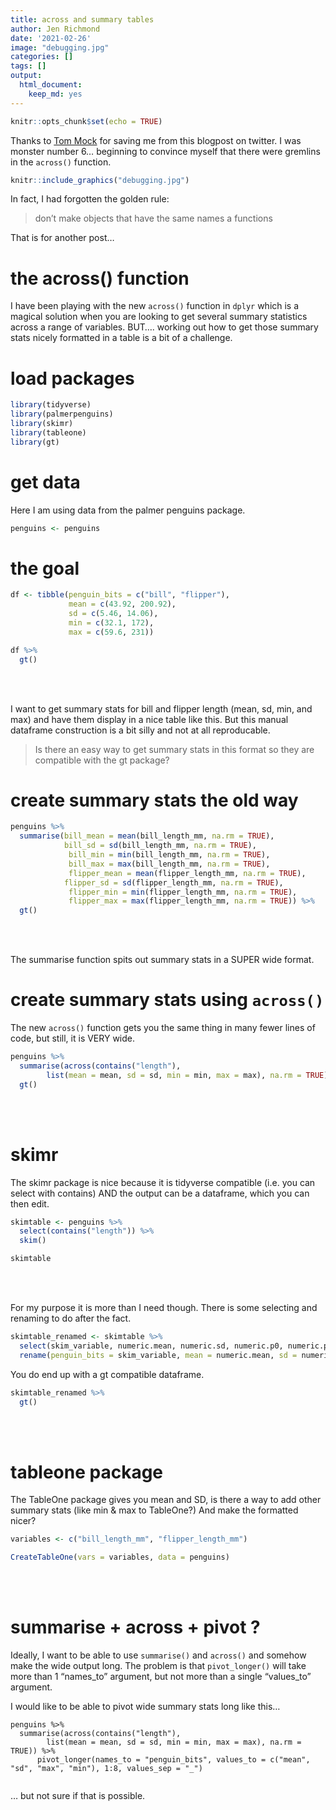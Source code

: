 ```yaml
---
title: across and summary tables
author: Jen Richmond
date: '2021-02-26'
image: "debugging.jpg"
categories: []
tags: []
output:
  html_document:
    keep_md: yes
---
```



```r
knitr::opts_chunk$set(echo = TRUE)
```

Thanks to [Tom Mock](@thomas_mock
) for saving me from this blogpost on twitter. I was monster number 6... beginning to convince myself that there were gremlins in the `across()` function. 

```r
knitr::include_graphics("debugging.jpg")
```

In fact, I had forgotten the golden rule: 

> don't make objects that have the same names a functions 

That is for another post...

# the across() function

I have been playing with the new `across()` function in `dplyr` which is a magical solution when you are looking to get several summary statistics across a range of variables. BUT.... working out how to get those summary stats nicely formatted in a table is a bit of a challenge. 

# load packages

```r
library(tidyverse)
library(palmerpenguins)
library(skimr)
library(tableone)
library(gt)
```

# get data

Here I am using data from the palmer penguins package. 
```r
penguins <- penguins

```

# the goal

```r

df <- tibble(penguin_bits = c("bill", "flipper"),
             mean = c(43.92, 200.92), 
             sd = c(5.46, 14.06), 
             min = c(32.1, 172), 
             max = c(59.6, 231))

df %>%
  gt()
```

<br>
<br>


I want to get summary stats for bill and flipper length (mean, sd, min, and max) and have them display in a nice table like this. But this manual dataframe construction is a bit silly and not at all reproducable. 

> Is there an easy way to get summary stats in this format so they are compatible with the gt package? 


# create summary stats the old way

```r
penguins %>%
  summarise(bill_mean = mean(bill_length_mm, na.rm = TRUE),
            bill_sd = sd(bill_length_mm, na.rm = TRUE),
             bill_min = min(bill_length_mm, na.rm = TRUE),
             bill_max = max(bill_length_mm, na.rm = TRUE), 
             flipper_mean = mean(flipper_length_mm, na.rm = TRUE),
            flipper_sd = sd(flipper_length_mm, na.rm = TRUE),
             flipper_min = min(flipper_length_mm, na.rm = TRUE),
             flipper_max = max(flipper_length_mm, na.rm = TRUE)) %>%
  gt()


```

<br>
<br>

The summarise function spits out summary stats in a SUPER wide format. 

# create summary stats using `across()`

The new `across()` function gets you the same thing in many fewer lines of code, but still, it is VERY wide. 

```r
penguins %>%
  summarise(across(contains("length"),
        list(mean = mean, sd = sd, min = min, max = max), na.rm = TRUE)) %>%
  gt()
```

<br>
<br>

# skimr

The skimr package is nice because it is tidyverse compatible (i.e. you can select with contains) AND the output can be a dataframe, which you can then edit.  

```r
skimtable <- penguins %>%
  select(contains("length")) %>%
  skim()

skimtable
```

<br>
<br>


For my purpose it is more than I need though. There is some selecting and renaming to do after the fact.

```r

skimtable_renamed <- skimtable %>%
  select(skim_variable, numeric.mean, numeric.sd, numeric.p0, numeric.p100) %>%
  rename(penguin_bits = skim_variable, mean = numeric.mean, sd = numeric.sd, min = numeric.p0, max = numeric.p100)

```

You do end up with a gt compatible dataframe. 

```r

skimtable_renamed %>%
  gt()
```

<br>
<br>


# tableone package

The TableOne package gives you mean and SD, is there a way to add other summary stats (like min & max to TableOne?) And make the formatted nicer?


```r

variables <- c("bill_length_mm", "flipper_length_mm")

CreateTableOne(vars = variables, data = penguins)


```

<br>
<br>

# summarise + across + pivot ?

Ideally, I want to be able to use `summarise()` and `across()` and somehow make the wide output long. The problem is that `pivot_longer()` will take more than 1 "names_to" argument, but not more than a single "values_to" argument. 

I would like to be able to pivot wide summary stats long like this...

```
penguins %>%
  summarise(across(contains("length"),
        list(mean = mean, sd = sd, min = min, max = max), na.rm = TRUE)) %>%
      pivot_longer(names_to = "penguin_bits", values_to = c("mean", "sd", "max", "min"), 1:8, values_sep = "_")
      
```
  
... but not sure if that is possible. 